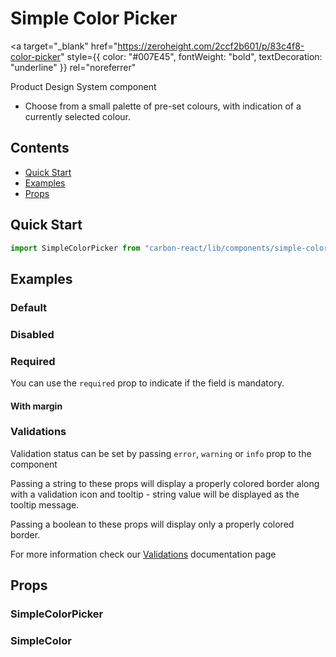 

<Meta of={SimpleColorPickerStories} />

# Simple Color Picker

<a
  target="_blank"
  href="https://zeroheight.com/2ccf2b601/p/83c4f8-color-picker"
  style={{ color: "#007E45", fontWeight: "bold", textDecoration: "underline" }}
  rel="noreferrer"
>
  Product Design System component
</a>

- Choose from a small palette of pre-set colours, with indication of a currently selected colour.

## Contents

- [Quick Start](#quick-start)
- [Examples](#examples)
- [Props](#props)

## Quick Start

```javascript
import SimpleColorPicker from "carbon-react/lib/components/simple-color-picker";
```

## Examples

### Default

<Canvas of={SimpleColorPickerStories.Default} />

### Disabled

<Canvas of={SimpleColorPickerStories.Disabled} />

### Required

You can use the `required` prop to indicate if the field is mandatory.

<Canvas of={SimpleColorPickerStories.Required} />

#### With margin

<Canvas of={SimpleColorPickerStories.WithMargin} />

### Validations

Validation status can be set by passing `error`, `warning` or `info` prop to the component

Passing a string to these props will display a properly colored border along with a validation icon and tooltip - string value will be displayed as the tooltip message.

Passing a boolean to these props will display only a properly colored border.

For more information check our [Validations](../?path=/docs/documentation-validations--docs#grouped-inputs) documentation page

## Props

### SimpleColorPicker

<ArgTypes of={SimpleColorPickerStories} />

### SimpleColor

<ArgTypes of={SimpleColorStories} />
